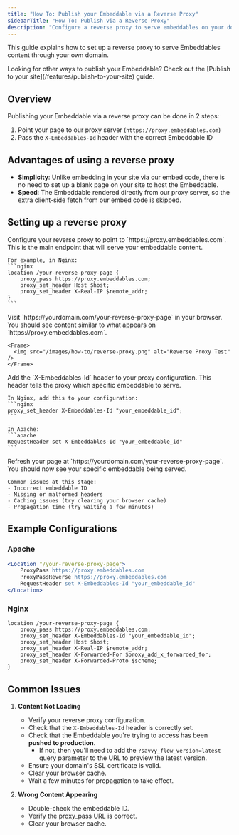 ```yaml
---
title: "How To: Publish your Embeddable via a Reverse Proxy"
sidebarTitle: "How To: Publish via a Reverse Proxy"
description: "Configure a reverse proxy to serve embeddables on your domain"
---
```


This guide explains how to set up a reverse proxy to serve Embeddables content through your own domain.

<Tip>
  Looking for other ways to publish your Embeddable? Check out the [Publish to your site](/features/publish-to-your-site) guide.
</Tip>

## Overview

Publishing your Embeddable via a reverse proxy can be done in 2 steps:

1. Point your page to our proxy server (`https://proxy.embeddables.com`)
2. Pass the `X-Embeddables-Id` header with the correct Embeddable ID

## Advantages of using a reverse proxy

- **Simplicity**: Unlike embedding in your site via our embed code, there is no need to set up a blank page on your site to host the Embeddable.
- **Speed**: The Embeddable rendered directly from our proxy server, so the extra client-side fetch from our embed code is skipped.

## Setting up a reverse proxy

<Steps>
  <Step title="Point your page to our proxy server">
    Configure your reverse proxy to point to `https://proxy.embeddables.com`. This is the main endpoint that will serve your embeddable content.
    
    For example, in Nginx:
    ```nginx
    location /your-reverse-proxy-page {
        proxy_pass https://proxy.embeddables.com;
        proxy_set_header Host $host;
        proxy_set_header X-Real-IP $remote_addr;
    }
    ```
  </Step>
  
  <Step title="Verify the proxy is pointing to the correct page">
    Visit `https://yourdomain.com/your-reverse-proxy-page` in your browser. You should see content similar to what appears on `https://proxy.embeddables.com`.

    <Frame>
      <img src="/images/how-to/reverse-proxy.png" alt="Reverse Proxy Test" />
    </Frame>
  </Step>
  
  <Step title="Pass the correct embeddable ID">
    Add the `X-Embeddables-Id` header to your proxy configuration. This header tells the proxy which specific embeddable to serve.
    
    In Nginx, add this to your configuration:
    ```nginx
    proxy_set_header X-Embeddables-Id "your_embeddable_id";
    ```
    
    In Apache:
    ```apache
    RequestHeader set X-Embeddables-Id "your_embeddable_id"
    ```
  </Step>
  
  <Step title="Verify that it's working">
    Refresh your page at `https://yourdomain.com/your-reverse-proxy-page`. You should now see your specific embeddable being served.
    
    Common issues at this stage:
    - Incorrect embeddable ID
    - Missing or malformed headers
    - Caching issues (try clearing your browser cache)
    - Propagation time (try waiting a few minutes)
  </Step>
</Steps>

## Example Configurations

### Apache

```apache
<Location "/your-reverse-proxy-page">
    ProxyPass https://proxy.embeddables.com
    ProxyPassReverse https://proxy.embeddables.com
    RequestHeader set X-Embeddables-Id "your_embeddable_id"
</Location>
```

### Nginx

```nginx
location /your-reverse-proxy-page {
    proxy_pass https://proxy.embeddables.com;
    proxy_set_header X-Embeddables-Id "your_embeddable_id";
    proxy_set_header Host $host;
    proxy_set_header X-Real-IP $remote_addr;
    proxy_set_header X-Forwarded-For $proxy_add_x_forwarded_for;
    proxy_set_header X-Forwarded-Proto $scheme;
}
```

## Common Issues

1. **Content Not Loading**
    - Verify your reverse proxy configuration.
    - Check that the `X-Embeddables-Id` header is correctly set.
    - Check that the Embeddable you're trying to access has been **pushed to production**.
      - If not, then you'll need to add the `?savvy_flow_version=latest` query parameter to the URL to preview the latest version.
    - Ensure your domain's SSL certificate is valid.
    - Clear your browser cache.
    - Wait a few minutes for propagation to take effect.

2. **Wrong Content Appearing**
    - Double-check the embeddable ID.
    - Verify the proxy_pass URL is correct.
    - Clear your browser cache.
